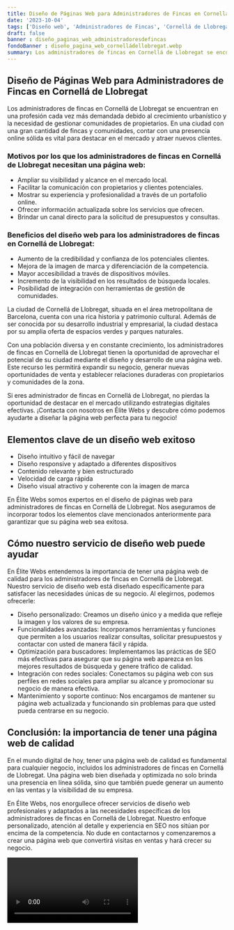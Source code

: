 ```yaml
---
title: Diseño de Páginas Web para Administradores de Fincas en Cornellá de Llobregat
date: '2023-10-04'
tags: ['Diseño web', 'Administradores de Fincas', 'Cornellá de Llobregat']
draft: false
banner : diseño_paginas_web_administradoresdefincas
fondoBanner : diseño_pagina_web_cornelládellobregat.webp
summary: Los administradores de fincas en Cornellá de Llobregat se encuentran en una profesión cada vez más demandada debido al crecimiento urbanístico y la necesidad de gestionar comunidades de propietarios. En una ciudad con una gran cantidad de fincas y comunidades, contar con una presencia online sólida es vital para destacar en el mercado y atraer nuevos clientes.
---
```


## Diseño de Páginas Web para Administradores de Fincas en Cornellá de Llobregat

Los administradores de fincas en Cornellá de Llobregat se encuentran en una profesión cada vez más demandada debido al crecimiento urbanístico y la necesidad de gestionar comunidades de propietarios. En una ciudad con una gran cantidad de fincas y comunidades, contar con una presencia online sólida es vital para destacar en el mercado y atraer nuevos clientes.

### Motivos por los que los administradores de fincas en Cornellá de Llobregat necesitan una página web:

- Ampliar su visibilidad y alcance en el mercado local.
- Facilitar la comunicación con propietarios y clientes potenciales.
- Mostrar su experiencia y profesionalidad a través de un portafolio online.
- Ofrecer información actualizada sobre los servicios que ofrecen.
- Brindar un canal directo para la solicitud de presupuestos y consultas.

### Beneficios del diseño web para los administradores de fincas en Cornellá de Llobregat:

- Aumento de la credibilidad y confianza de los potenciales clientes.
- Mejora de la imagen de marca y diferenciación de la competencia.
- Mayor accesibilidad a través de dispositivos móviles.
- Incremento de la visibilidad en los resultados de búsqueda locales.
- Posibilidad de integración con herramientas de gestión de comunidades.

La ciudad de Cornellá de Llobregat, situada en el área metropolitana de Barcelona, cuenta con una rica historia y patrimonio cultural. Además de ser conocida por su desarrollo industrial y empresarial, la ciudad destaca por su amplia oferta de espacios verdes y parques naturales. 

Con una población diversa y en constante crecimiento, los administradores de fincas en Cornellá de Llobregat tienen la oportunidad de aprovechar el potencial de su ciudad mediante el diseño y desarrollo de una página web. Este recurso les permitirá expandir su negocio, generar nuevas oportunidades de venta y establecer relaciones duraderas con propietarios y comunidades de la zona.

Si eres administrador de fincas en Cornellá de Llobregat, no pierdas la oportunidad de destacar en el mercado utilizando estrategias digitales efectivas. ¡Contacta con nosotros en Élite Webs y descubre cómo podemos ayudarte a diseñar la página web perfecta para tu negocio!

<GifSeo />

<Cta />

## Elementos clave de un diseño web exitoso

- Diseño intuitivo y fácil de navegar
- Diseño responsive y adaptado a diferentes dispositivos
- Contenido relevante y bien estructurado
- Velocidad de carga rápida
- Diseño visual atractivo y coherente con la imagen de marca

En Élite Webs somos expertos en el diseño de páginas web para administradores de fincas en Cornellá de Llobregat. Nos aseguramos de incorporar todos los elementos clave mencionados anteriormente para garantizar que su página web sea exitosa.

## Cómo nuestro servicio de diseño web puede ayudar

En Élite Webs entendemos la importancia de tener una página web de calidad para los administradores de fincas en Cornellá de Llobregat. Nuestro servicio de diseño web está diseñado específicamente para satisfacer las necesidades únicas de su negocio. Al elegirnos, podemos ofrecerle:

- Diseño personalizado: Creamos un diseño único y a medida que refleje la imagen y los valores de su empresa.
- Funcionalidades avanzadas: Incorporamos herramientas y funciones que permiten a los usuarios realizar consultas, solicitar presupuestos y contactar con usted de manera fácil y rápida.
- Optimización para buscadores: Implementamos las prácticas de SEO más efectivas para asegurar que su página web aparezca en los mejores resultados de búsqueda y genere tráfico de calidad.
- Integración con redes sociales: Conectamos su página web con sus perfiles en redes sociales para ampliar su alcance y promocionar su negocio de manera efectiva.
- Mantenimiento y soporte continuo: Nos encargamos de mantener su página web actualizada y funcionando sin problemas para que usted pueda centrarse en su negocio.

## Conclusión: la importancia de tener una página web de calidad

En el mundo digital de hoy, tener una página web de calidad es fundamental para cualquier negocio, incluidos los administradores de fincas en Cornellá de Llobregat. Una página web bien diseñada y optimizada no solo brinda una presencia en línea sólida, sino que también puede generar un aumento en las ventas y la visibilidad de su empresa.

En Élite Webs, nos enorgullece ofrecer servicios de diseño web profesionales y adaptados a las necesidades específicas de los administradores de fincas en Cornellá de Llobregat. Nuestro enfoque personalizado, atención al detalle y experiencia en SEO nos sitúan por encima de la competencia. No dude en contactarnos y comenzaremos a crear una página web que convertirá visitas en ventas y hará crecer su negocio.

<Video />

<CtaBot job='Administradores de Fincas' city='Cornellá de Llobregat'/>

<Gmaps query='Cornellá de Llobregat+españa+maps' />